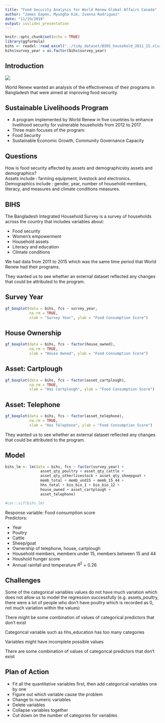 ```yaml
---
title: "Food Security Analysis for World Renew Global Affairs Canada"
author: "James Eapen, Myungha Kim, Ivanna Rodriguez"
date: "11/19/2019"
output: ioslides_presentation
---
```


```r
knitr::opts_chunk$set(echo = TRUE)
library(ggformula)
bihs <- readxl::read_excel("../tidy_dataset/BIHS_household_2011_15.xlsx")
bihs$survey_year = as.factor(bihs$survey_year)
```

## Introduction
\n
![](WR_logos-1.png)


\n

World Renew wanted an analysis of the effectiveness of their programs in Bangladesh that were aimed at improving food security.


## Sustainable Livelihoods Program

  - A program implemented by World Renew in five countries to enhance livelihood security for vulnerable households from 2012 to 2017.
  - Three main focuses of the program: 
  - Food Security
  - Sustainable Economic Growth, Community Governance Capacity
    

## Questions
How is food security affected by assets and demographicsby assets and demographics?  
\n
Assets include : farming equipment, livestock and electronics.  
\n
Demographics include : gender, year, number of household members, literacy, and measures and climate conditions measures.

## BIHS
The Bangladesh Integrated Household Survey is a survey of households across the country that includes variables about:

 - Food security
 - Women's empowerment
 - Household assets
 - Literacy and education
 - Climate conditions
 
We had data from 2011 to 2015 which was the same time period that World Renew had their programs.

They wanted us to see whether an external dataset reflected any changes that could be attributed to the program.


## Survey Year
```r
gf_boxplot(data = bihs, fcs ~ survey_year, 
           na.rm = TRUE, 
           xlab = "Survey Year", ylab = "Food Consumption Score")
```

## House Ownership
```r
gf_boxplot(data = bihs, fcs ~ factor(house_owned), 
           na.rm = TRUE, 
           xlab = "House Owned", ylab = "Food Consumption Score")

```

## Asset: Cartplough
```r
gf_boxplot(data = bihs, fcs ~ factor(asset_cartplough), 
           na.rm = TRUE, 
           xlab = "Has Cartplough", ylab = "Food Consumption Score")

```

## Asset: Telephone
```r
gf_boxplot(data = bihs, fcs ~ factor(asset_telephone), 
           na.rm = TRUE, 
           xlab = "Has Telephone", ylab = "Food Consumption Score")

```


\n
They wanted us to see whether an external dataset reflected any changes that could be attributed to the program.

## Model

```r
bihs_lm <- lm(data = bihs, fcs ~ factor(survey_year) + 
                asset_qty_poultry + asset_qty_cattle + 
                asset_qty_otherlivestock + asset_qty_sheepgoat + 
                memb_total + memb_und15 + memb_15_44 + 
                hhs_total + bio_bio_1 + bio_bio_12 + 
                house_owned + asset_cartplough + 
                asset_telephone)

#car::vif(bihs_lm)
```

Response variable: Food consumption score  
Predictors: 

 - Year
 - Poultry
 - Cattle
 - Sheep/goat
 - Ownership of telephone, house, cartplough
 - Household members, members under 15, members between 15 and 44
 - Houshold hunger score
 - Annual rainfall and temperature
$R^2$ = 0.26

## Challenges
\n
Some of the categorical variables values do not have much variation which does not allow us to model the regression successfully \n 
(e.g. assets_poultry, there were a lot of people who don’t have poultry which is recorded as 0, not much variation within the values)

\n
There might be some combination of values of categorical predictors that don’t exist 

\n
Categorical variable such as hhs_education has too many categories

\n
Variables might have incomplete possible values

\n

There are some combination of values of categorical predictors that don’t exist 

## Plan of Action
\n
 - Fit all the quantitative variables first, then add categorical variables one by one 
 - Figure out which variable cause the problem 
 - Change to numeric variables
 - Delete variables
 - Collapse variables together
 - Cut down on the number of categories for variables
